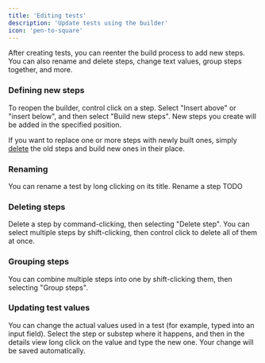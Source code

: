 ```yaml
---
title: 'Editing tests'
description: 'Update tests using the builder'
icon: 'pen-to-square'
---
```


After creating tests, you can reenter the build process to add new
steps. You can also rename and delete steps, change text values, group
steps together, and more.

### Defining new steps

To reopen the builder, control click on a step. Select "Insert above"
or "insert below", and then select "Build new
steps". New steps you create will be added in the specified position.

If you want to replace one or more steps with newly built ones, simply
[delete](#delete) the old steps and build new ones in their place.

### Renaming

You can rename a test by long clicking on its title. Rename a step TODO

### Deleting steps

Delete a step by command-clicking, then selecting "Delete step". You can
select multiple steps by shift-clicking, then control click to delete all
of them at once.

### Grouping steps

You can combine multiple steps into one by shift-clicking them, then
selecting "Group steps".

### Updating test values

You can change the actual values used in a test (for example, typed
into an input field). Select the step or substep where it happens, and
then in the details view long click on the value and type the new one.
Your change will be saved automatically.